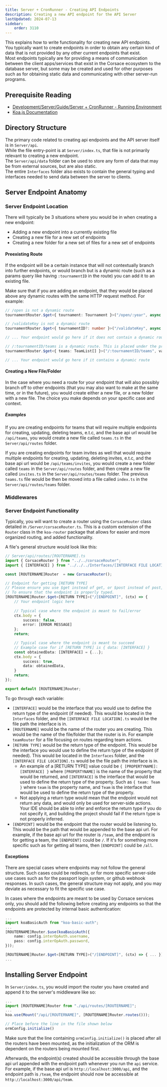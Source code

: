 ```yaml
---
title: Server + CronRunner - Creating API Endpoints
description: Creating a new API endpoint for the API Server 
lastUpdated: 2024-07-13
sidebar:
    order: 3110
---
```


This explains how to write functionality for creating new API endpoints.\
You typically want to create endpoints in order to obtain any certain kind of data that is not provided by any other current endpoints that exist.\
Most endpoints typically are for providing a means of communication between the client apps/services that exist in the Corsace ecosystem to the database server, but some may be created and used for other purposes such as for obtaining static data and communicating with other server-run programs.

## Prerequisite Reading
- [Development/Server/Guide/Server + CronRunner - Running Environment](../server-running-environment)
- [Koa.js Documentation](https://koajs.com/)

## Directory Structure
The primary code related to creating api endpoints and the API server itself is in `Server/api`.\
While the file entry-point is at `Server/index.ts`, that file is not primarily relevant to creating a new endpoint.\
The `Server/api/data` folder can be used to store any form of data that may be from external sources, but are also static.\
The entire `Interfaces` folder also exists to contain the general typing and interfaces needed to send data between the server to clients.

## Server Endpoint Anatomy

### Server Endpoint Location

There will typically be 3 situations where you would be in when creating a new endpoint:
- Adding a new endpoint into a currently existing file
- Creating a new file for a new set of endpoints
- Creating a new folder for a new set of files for a new set of endpoints

#### Preexisting Route

If the endpoint will be a certain instance that will not contextually branch into further endpoints, or would branch but is a dynamic route (such as a params query like having `:tournamentID` in the route) you can add it to an existing file.

Make sure that if you are adding an endpoint, that they would be placed above any dynamic routes with the same HTTP request method. For example:
```ts
// /open is not a dynamic route
tournamentRouter.$get<{ tournament: Tournament }>("/open/:year", async (ctx) => { ... });

// /validateKey is not a dynamic route
tournamentRouter.$get<{ tournamentID?: number }>("/validateKey", async (ctx) => { ... });

// ... Your endpoint would go here if it does not contain a dynamic route

// /:tournamentID/teams is a dynamic route. This is placed under the previous two routes in the file.
tournamentRouter.$get<{ teams: TeamList[] }>("/:tournamentID/teams", validateID, async (ctx) => { ... });

// ... Your endpoint would go here if it contains a dynamic route
```

#### Creating a New File/Folder

In the case where you need a route for your endpoint that will also possibly branch off to other endpoints (that you may also want to make at the same time, or in the future), you would create either a new file, or a new folder with a new file. The choice you make depends on your specific case and context.

##### Examples

If you are creating endpoints for teams that will require multiple endpoints for creating, updating, deleting teams, e.t.c, and the base api url would be `/api/teams`, you would create a new file called `teams.ts` in the `Server/api/routes` folder.

If you are creating endpoints for team invites as well that would require multiple endpoints for creating, updating, deleting invites, e.t.c, and the base api url would be `/api/teams/invites`, you would create a new folder called `teams` in the `Server/api/routes` folder, and then create a new file called `invites.ts` in the `Server/api/routes/teams` folder. The previous `teams.ts` file would be then be moved into a file called `index.ts` in the `Server/api/routes/teams` folder.

### Middlewares

### Server Endpoint Functionality

Typically, you will want to create a router using the `CorsaceRouter` class detailed in `/Server/corsaceRouter.ts`. This is a custom extension of the `Router` class in the `koa-router` package that allows for easier and more organized routing, and added functionality.

A file's general structure would look like this:
```ts
// Server/api/routes/[ROUTERNAME].ts
import { CorsaceRouter } from "../../corsaceRouter";
import { [INTERFACE] } from "../../../Interfaces/[INTERFACE FILE LOCATION].ts";

const [ROUTERNAME]Router  = new CorsaceRouter();

// Endpoint for getting [RETURN TYPE]
// Please ensure you use $get instead of get, or $post instead of post, e.t.c
// To ensure that the endpoint is properly typed.
[ROUTERNAME]Router.$get<[RETURN TYPE]>("/[ENDPOINT]", (ctx) => {
    // Your endpoint logic here
    
    // Typical case where the endpoint is meant to fail/error
    ctx.body = {
        success: false,
        error: [ERROR MESSAGE]
    };
    return;

    // Typical case where the endpoint is meant to succeed
    // Example case for if [RETURN TYPE] is { data: [INTERFACE] }
    const obtainedData: [INTERFACE] = {...};
    ctx.body = {
        success: true,
        data: obtainedData,
    }
    return;
});

export default [ROUTERNAME]Router;
```

To go through each variable:
- `[INTERFACE]` would be the interface that you would use to define the return type of the endpoint (if needed). This would be located in the `Interfaces` folder, and the `[INTERFACE FILE LOCATION].ts` would be the file path the interface is in.
- `[ROUTERNAME]` would be the name of the router you are creating. This would be the name of the file/folder that the router is in. For example `teamRouter` for a file focusing on routes regarding team actions.
- `[RETURN TYPE]` would be the return type of the endpoint. This would be the interface you would use to define the return type of the endpoint (if needed). This would be located in the `Interfaces` folder, and the `[INTERFACE FILE LOCATION].ts` would be the file path the interface is in.
    - An example of a [RETURN TYPE] value could be `{ [PROPERTYNAME]: [INTERFACE] }` where `[PROPERTYNAME]` is the name of the property that would be returned, and `[INTERFACE]` is the interface that would be used to define the return type of the property. Such as `{ team: Team }` where `team` is the property name, and `Team` is the interface that would be used to define the return type of the property.
    - Not applying a return type would mean that the endpoint would not return any data, and would only be used for server-side actions. Your IDE should be able to infer and enforce the return type if you do not specify it, and building the project should fail if the return type is not properly inferred.
- `[ENDPOINT]` would be the endpoint that the router would be listening to. This would be the path that would be appended to the base api url. For example, if the base api url for the router is `/team`, and the endpoint is for getting a team, the `[ENDPOINT]` could be `/`. If it's for something more specific such as for getting all teams, then `[ENDPOINT]` could be `/all`.

#### Exceptions

There are special cases where endpoints may not follow the general structure. Such cases could be redirects, or for more specific server-side use cases such as for the passport login system, or github webhook responses. In such cases, the general structure may not apply, and you may deviate as necessary to fit the specific use case.

In cases where the endpoints are meant to be used by Corsace services only, you should add the following before creating any endpoints so that the endpoints are protected by internal basic authentication:
```ts
...
import koaBasicAuth from "koa-basic-auth";
...
[ROUTERNAME]Router.$use(koaBasicAuth({
    name: config.interOpAuth.username,
    pass: config.interOpAuth.password,
}));

[ROUTERNAME]Router.$get<[RETURN TYPE]>("/[ENDPOINT]", (ctx) => { ... });
...
```

## Installing Server Endpoint

In `Server/index.ts`, you would import the router you have created and append it to the server's middleware like so:
```ts
...
import [ROUTERNAME]Router from "./api/routes/[ROUTERNAME]";
...
koa.use(Mount("/api/[ROUTERNAME]", [ROUTERNAME]Router.routes()));

// Place before the line in the file shown below
ormConfig.initialize()
```

Make sure that the line containing `ormConfig.initialize()` is placed after all the routers have been mounted, as the initialization of the ORM is dependent on the routers being mounted first.

Afterwards, the endpoint(s) created should be accessible through the base api url appended with the endpoint path whenever you run the `api` service. For example, if the base api url is `http://localhost:3000/api`, and the endpoint path is `/team`, the endpoint should now be accessible at `http://localhost:3000/api/team`.